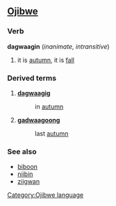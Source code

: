 ==[[Ojibwe]]==
===Verb===
'''dagwaagin''' (''inanimate, intransitive'')

# it is [[autumn]], it is [[fall]]

===Derived terms===
#'''[[dagwaagig]]'''
#:in [[autumn]]
#'''[[gadwaagoong]]'''
#:last [[autumn]]

===See also===
*[[biboon]]
*[[niibin]]
*[[ziigwan]]

[[Category:Ojibwe language]]